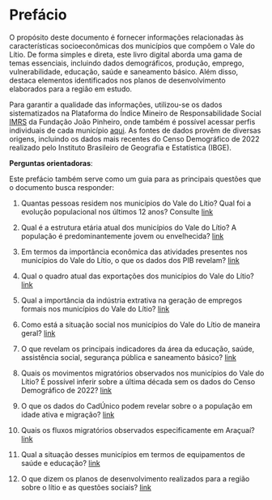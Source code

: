 # Prefácio {.unnumbered}

O propósito deste documento é fornecer informações relacionadas às características socioeconômicas dos municípios que compõem o Vale do Lítio. De forma simples e direta, este livro digital aborda uma gama de temas essenciais, incluindo dados demográficos, produção, emprego, vulnerabilidade, educação, saúde e saneamento básico. Além disso, destaca elementos identificados nos planos de desenvolvimento elaborados para a região em estudo.

Para garantir a qualidade das informações, utilizou-se os dados sistematizados na Plataforma do Índice Mineiro de Responsabilidade Social [IMRS](https://imrs.fjp.mg.gov.br/) da Fundação João Pinheiro, onde também é possível acessar perfis individuais de cada município [aqui](https://imrs.fjp.mg.gov.br/Perfil). As fontes de dados provêm de diversas origens, incluindo os dados mais recentes do Censo Demográfico de 2022 realizado pelo Instituto Brasileiro de Geografia e Estatística (IBGE).

**Perguntas orientadoras**:

Este prefácio também serve como um guia para as principais questões que o documento busca responder:

1.  Quantas pessoas residem nos municípios do Vale do Lítio? Qual foi a evolução populacional nos últimos 12 anos? Consulte [link](1_Demografia.qmd#sec-residentes) 


2.  Qual é a estrutura etária atual dos municípios do Vale do Lítio? A população é predominantemente jovem ou envelhecida?  [link](1_Demografia.qmd#sec-estrutura-etaria) 

3.  Em termos da importância econômica das atividades presentes nos municípios do Vale do Lítio, o que os dados dos PIB revelam? [link](2_Economia.qmd#sec-qt1-economia)

4.  Qual o quadro atual das exportações dos municípios do Vale do Lítio? [link](2_Economia.qmd#sec-exportacao)

5.  Qual a importância da indústria extrativa na geração de empregos formais nos municípios do Vale do Lítio? [link](2_Economia.qmd#sec-emprego-formal)

6.  Como está a situação social nos municípios do Vale do Lítio de maneira geral? [link](3_Social.qmd#sec-social-geral)

7.  O que revelam os principais indicadores da área da educação, saúde, assistência social, segurança pública e saneamento básico? [link](3_Social.qmd#sec-indicador-educ)

8.  Quais os movimentos migratórios observados nos municípios do Vale do Lítio? É possível inferir sobre a última década sem os dados do Censo Demográfico de 2022? [link](temp1.qmd#sec-mig-censo)

9.  O que os dados do CadÚnico podem revelar sobre o a população em idade ativa e migração? [link](temp2.qmd#sec-cad-unico)

10. Quais os fluxos migratórios observados especificamente em Araçuaí? [link](temp3.qmd#sec-fluxo-aracuai)

11. Qual a situação desses municípios em termos de equipamentos de saúde e educação? [link](3a_equipamentos_publicos.qmd#sec-equip-publico)

12. O que dizem os planos de desenvolvimento realizados para a região sobre o lítio e as questões sociais? [link](5_Acoes.qmd#sec-acoe-desv)
